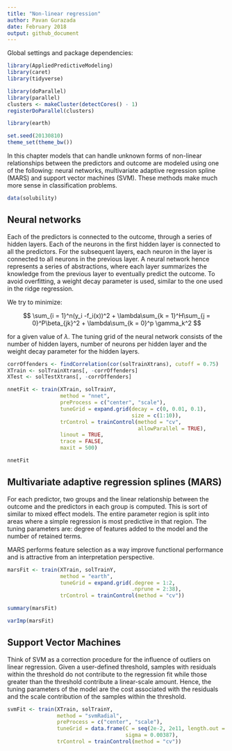 ```yaml
---
title: "Non-linear regression"
author: Pavan Gurazada
date: February 2018
output: github_document
---
```


Global settings and package dependencies:

```r
library(AppliedPredictiveModeling)
library(caret)
library(tidyverse)

library(doParallel)
library(parallel)
clusters <- makeCluster(detectCores() - 1)
registerDoParallel(clusters)

library(earth)

set.seed(20130810)
theme_set(theme_bw())
```

In this chapter models that can handle unknown forms of non-linear relationships between the predictors and outcome are modeled using one of the following: neural networks, multivariate adaptive regression spline (MARS) and support vector machines (SVM). These methods make much more sense in classification problems.

```r
data(solubility)
```

## Neural networks

Each of the predictors is connected to the outcome, through a series of hidden layers. Each of the neurons in the first hidden layer is connected to all the predictors. For the subsequent layers, each neuron in the layer is connected to all neurons in the previous layer. A neural network hence represents a series of abstractions, where each layer summarizes the knowledge from the previous layer to eventually predict the outcome. To avoid overfitting, a weight decay parameter is used, similar to the one used in the ridge regression.

We try to minimize:

$$
\sum_{i = 1}^n(y_i -f_i(x))^2 + \lambda\sum_{k = 1}^H\sum_{j = 0}^P\beta_{jk}^2 + \lambda\sum_{k = 0}^p
\gamma_k^2
$$

for a given value of $\lambda$. The tuning grid of the neural network consists of the number of hidden layers, number of neurons per hidden layer and the weight decay parameter for the hidden layers.

```r
corrOffenders <- findCorrelation(cor(solTrainXtrans), cutoff = 0.75)
XTrain <- solTrainXtrans[, -corrOffenders]
XTest <- solTestXtrans[, -corrOffenders]

nnetFit <- train(XTrain, solTrainY,
                 method = "nnet",
                 preProcess = c("center", "scale"),
                 tuneGrid = expand.grid(decay = c(0, 0.01, 0.1),
                                        size = c(1:10)),
                 trControl = trainControl(method = "cv", 
                                          allowParallel = TRUE),
                 linout = TRUE,
                 trace = FALSE,
                 maxit = 500)

```

```r
nnetFit
```



## Multivariate adaptive regression splines (MARS)

For each predictor, two groups and the linear relationship between the outcome and the predictors in each group is computed. This is sort of similar to mixed effect models. The entire parameter region is split into areas where a simple regression is most predictive in that region. The tuning parameters are: degree of features added to the model and the number of retained terms. 

MARS performs feature selection as a way improve functional performance and is attractive from an interpretation perspective.

```r
marsFit <- train(XTrain, solTrainY,
                 method = "earth",
                 tuneGrid = expand.grid(.degree = 1:2,
                                        .nprune = 2:38),
                 trControl = trainControl(method = "cv"))
```

```r
summary(marsFit)
```

```r
varImp(marsFit)
```


## Support Vector Machines

Think of SVM as a correction procedure for the influence of outliers on linear regression. Given a user-defined threshold, samples with residuals within the threshold do not contribute to the regression fit while those greater than the threshold contribute a linear-scale amount. Hence, the tuning parameters of the model are the cost associated with the residuals and the scale contribution of the samples within the threshold.

```r
svmFit <- train(XTrain, solTrainY,
                method = "svmRadial",
                preProcess = c("center", "scale"),
                tuneGrid = data.frame(C = seq(2e-2, 2e11, length.out = 14),
                                      sigma = 0.00387),
                trControl = trainControl(method = "cv"))
```


